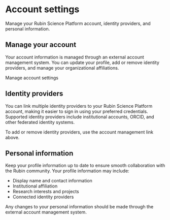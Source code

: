 # Account settings

<Lede>Manage your Rubin Science Platform account, identity providers, and personal information.</Lede>

## Manage your account

Your account information is managed through an external account management system. You can update your profile, add or remove identity providers, and manage your organizational affiliations.

<CtaLink href="https://example.com/registry">Manage account settings</CtaLink>

## Identity providers

You can link multiple identity providers to your Rubin Science Platform account, making it easier to sign in using your preferred credentials. Supported identity providers include institutional accounts, ORCID, and other federated identity systems.

To add or remove identity providers, use the account management link above.

## Personal information

Keep your profile information up to date to ensure smooth collaboration with the Rubin community. Your profile information may include:

- Display name and contact information
- Institutional affiliation
- Research interests and projects
- Connected identity providers

Any changes to your personal information should be made through the external account management system.

